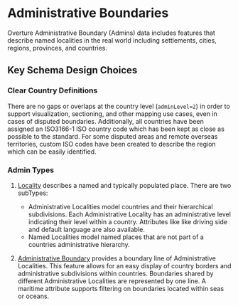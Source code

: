 # Administrative Boundaries

Overture Administrative Boundary (Admins) data includes features that describe named localities in the real world including settlements, cities, regions, provinces, and countries.

## Key Schema Design Choices

### Clear Country Definitions

There are no gaps or overlaps at the country level (<code>adminLevel=2</code>) in order to support visualization, sectioning, and other mapping use cases, even in cases of disputed boundaries.
Additionally, all countries have been assigned an ISO3166-1 ISO country code which has been kept as close as possible to the standard. For some disputed areas and remote overseas territories, custom ISO codes have been created to describe the region which can be easily identified.

### Admin Types

1. [Locality](/reference/admins/locality) describes a named and typically populated place.
There are two subTypes:
   - Administrative Localities model countries and their hierarchical subdivisions. Each Administrative Locality has an administrative level indicating their level within a country. Attributes like like driving side and default language are also available.
   - Named Localities model named places that are not part of a countries administrative hierarchy.

2. [Administrative Boundary](/reference/admins/administrativeBoundary) provides a boundary line of Administrative Localities. This feature allows for an easy display of country borders and
administrative subdivisions within countries. Boundaries shared by different Administrative Localities are represented by one line. A maritime attribute supports filtering on boundaries located within seas or oceans.

